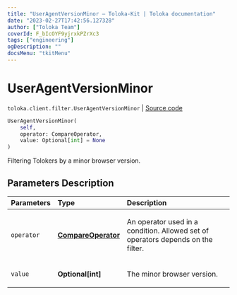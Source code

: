 ```yaml
---
title: "UserAgentVersionMinor — Toloka-Kit | Toloka documentation"
date: "2023-02-27T17:42:56.127328"
author: ["Toloka Team"]
coverId: F_bIcOYF9yjrxkPZrXc3
tags: ["engineering"]
ogDescription: ""
docsMenu: "tkitMenu"
---
```


# UserAgentVersionMinor
`toloka.client.filter.UserAgentVersionMinor` | [Source code](https://github.com/Toloka/toloka-kit/blob/v1.1.4/src/client/filter.py#L733)

```python
UserAgentVersionMinor(
    self,
    operator: CompareOperator,
    value: Optional[int] = None
)
```

Filtering Tolokers by a minor browser version.

## Parameters Description

| Parameters | Type | Description |
| :----------| :----| :-----------|
`operator`|**[CompareOperator](/docs/toloka-kit/reference/toloka.client.primitives.operators.CompareOperator)**|<p>An operator used in a condition. Allowed set of operators depends on the filter.</p>
`value`|**Optional\[int\]**|<p>The minor browser version.</p>